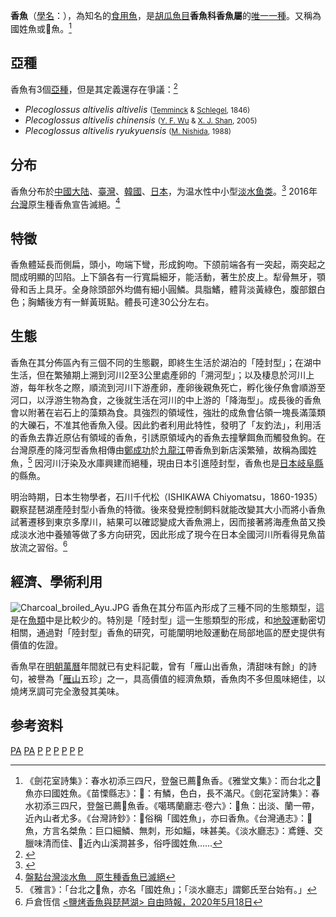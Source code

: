 {{Speciesbox 
| taxon = Plecoglossus altivelis
| image = Sweetfish, Plecoglossus altivelis.jpg
| status = DD
| status_system = IUCN3.1
| status_ref = <ref name=iucn>Huckstorf, V. 2012. [http://www.iucnredlist.org/details/62222/0 ''Plecoglossus altivelis''.] The IUCN Red List of Threatened Species. Downloaded on 18 February 2016.</ref>
| authority = [[Coenraad_Jacob_Temminck|Temminck]] & [[Hermann_Schlegel|Schlegel]], [[1846|1846]]
| synonyms = *''Plecoglossus altevalis''<br /><small>Temminck & Schlegel, 1846</small>
}}

'''香魚'''（[[學名|學名]]：''{{lang|la|Plecoglossus altivelis}}''），為知名的[[食用魚|食用魚]]，是[[胡瓜魚目|胡瓜魚目]]'''香魚科香魚屬'''的[[單種屬|唯一一種]]。又稱為國姓魚或𫙮魚。<ref>《劍花室詩集》：春水初添三四尺，登盤已薦𫙮魚香。《雅堂文集》：而台北之𫙮魚亦曰國姓魚。《苗慄縣志》：𫙮：有鱗，色白，長不滿尺。《劍花室詩集》：春水初添三四尺，登盤已薦𫙮魚香。《噶瑪蘭廳志·卷六》：𫙮魚：出淡、蘭一帶，近內山者尤多。《台灣詩鈔》：𫙮俗稱「國姓魚」，亦曰香魚。《台灣通志》：𫙮魚，方言名桀魚：巨口細鱗、無刺，形如鯔，味甚美。《淡水廳志》：鳶錘、交臘味清而佳、𫙮近內山溪澗甚多，俗呼國姓魚……</ref>

== 亞種 ==

香魚有3個[[亞種|亞種]]，但是其定義還存在爭議：<ref>{{FishBase species |genus= Plecoglossus|species= altivelis| month = 2| year = 2012}}</ref>

* ''Plecoglossus altivelis altivelis'' <small>([[Coenraad_Jacob_Temminck|Temminck]] & [[Hermann_Schlegel|Schlegel]], 1846)</small> 
* ''Plecoglossus altivelis chinensis'' <small>([[Wu_Yun-Fei|Y. F. Wu]] & [[Shan_Xiu-Juan|X. J. Shan]], 2005)</small>
* ''Plecoglossus altivelis ryukyuensis'' <small>([[Mutsumi_Nishida|M. Nishida]], 1988)</small>

== 分布 ==

香魚分布於[[中國大陆|中國大陆]]、[[臺灣|臺灣]]、[[韓國|韓國]]、[[日本|日本]]，为温水性中小型[[淡水鱼|淡水鱼类]]。<ref>{{cite journal|author=[[李思忠_(鱼类学家)|李思忠]]|title=香鱼的名称、习性、分布及渔业前景|journal=动物学杂志|year=1988|issue=6|url=http://dwxzz.ioz.ac.cn/ch/reader/view_abstract.aspx?file_no=88060003}}</ref> 2016年[[台灣|台灣]]原生種香魚宣告滅絕。<ref>[https://news.tvbs.com.tw/life/724260 盤點台灣淡水魚　原生種香魚已滅絕]</ref>

== 特徵 ==

香魚體延長而側扁，頭小，吻端下彎，形成鉤吻。下颌前端各有一突起，兩突起之間成明顯的凹陷。上下頷各有一行寬扁細牙，能活動，著生於皮上。犁骨無牙，顎骨和舌上具牙。全身除頭部外均備有細小圓鱗。具脂鰭，體背淡黃綠色，腹部銀白色；胸鰭後方有一鮮黃斑點。體長可達30公分左右。

== 生態 ==

香魚在其分佈區內有三個不同的生態觀，即終生生活於湖泊的「陸封型」；在湖中生活，但在繁殖期上溯到河川2至3公里處產卵的「溯河型」；以及棲息於河川上游，每年秋冬之際，順流到河川下游產卵，產卵後親魚死亡，孵化後仔魚會順游至河口，以浮游生物為食，之後就生活在河川的中上游的「降海型」。成長後的香魚會以附著在岩石上的藻類為食。具強烈的領域性，強壯的成魚會佔領一塊長滿藻類的大礫石，不准其他香魚入侵。因此釣者利用此特性，發明了「友釣法」，利用活的香魚去靠近原佔有領域的香魚，引誘原領域內的香魚去撞擊餌魚而觸發魚鉤。在台灣原產的降河型香魚相傳由[[鄭成功|鄭成功]]於[[九龍江|九龍江]]帶香魚到新店溪繁殖，故稱為國姓魚，<ref>《雅言》：「台北之𫙮魚，亦名「國姓魚」；「淡水廳志」謂鄭氏至台始有。」</ref>
因河川汙染及水庫興建而絕種，現由日本引進陸封型，香魚也是[[日本|日本]][[岐阜縣|岐阜縣]]的縣魚。

明治時期，日本生物學者，石川千代松（ISHIKAWA Chiyomatsu，1860-1935）觀察琵琶湖產陸封型小香魚的特徵。後來發覺控制飼料就能改變其大小而將小香魚試著遷移到東京多摩川，結果可以確認變成大香魚溯上，因而接著將海產魚苗又換成淡水池中養殖等做了多方向研究，因此形成了現今在日本全國河川所看得見魚苗放流之習俗。<ref>戶倉恆信 [https://ec.ltn.com.tw/article/breakingnews/3168800  <鹽烤香魚與琵琶湖> 自由時報，2020年5月18日]</ref>

== 經濟、學術利用 ==
[[Image:Charcoal_broiled_Ayu.JPG|right]]
香魚在其分布區內形成了三種不同的生態類型，這是在[[魚類|魚類]]中是比較少的。特別是「陸封型」這一生態類型的形成，和[[地殼|地殼]]運動密切相關，通過對「陸封型」香魚的研究，可能闡明地殼運動在局部地區的歷史提供有價值的佐證。

香魚早在[[明朝|明朝]][[萬曆|萬曆]]年間就已有史料記載，曾有「雁山出香魚，清甜味有餘」的詩句，被譽為「[[雁盪山|雁山]]五珍」之一，具高價值的經濟魚類，香魚肉不多但風味絕佳，以燒烤烹調可完全激發其美味。

== 参考资料 ==
{{reflist}}

{{commons|Plecoglossus altivelis}}
{{Authority control}}
{{Taxonbar}}

[[Category:IUCN红色名录数据缺乏物种|PA]]
[[Category:食用魚|PA]]
[[Category:中國魚類|P]]
[[Category:日本魚類|P]]
[[Category:韓國動物|P]]
[[Category:胡瓜魚目|P]]
[[Category:青岛物种|P]]
[[Category:1846年描述的魚類|P]]